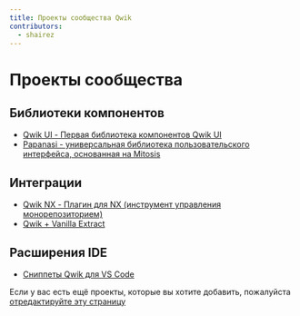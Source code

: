 ```yaml
---
title: Проекты сообщества Qwik
contributors:
  - shairez
---
```


# Проекты сообщества

## Библиотеки компонентов

- <a href="https://github.com/qwikifiers/qwik-ui" target="_blank">Qwik UI - Первая библиотека компонентов Qwik UI</a>
- <a href="https://papanasi.js.org/" target="_blank">Papanasi - универсальная библиотека пользовательского интерфейса, основанная на Mitosis</a>

## Интеграции

- <a href="https://github.com/qwikifiers/qwik-nx" target="_blank">Qwik NX - Плагин для NX (инструмент управления монорепозиторием)</a>
- <a href="https://github.com/wmertens/styled-vanilla-extract" target="_blank">Qwik + Vanilla Extract</a>

## Расширения IDE

- <a href="https://github.com/qwikverse/vscode-qwik-snippets" target="_blank">Сниппеты Qwik для VS Code</a>

Если у вас есть ещё проекты, которые вы хотите добавить, пожалуйста [отредактируйте эту страницу](https://github.com/BuilderIO/qwik/edit/main/packages/docs/src/routes/community/projects/index.mdx)
